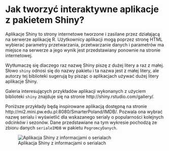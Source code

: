 # Jak tworzyć interaktywne aplikacje z pakietem Shiny?

Aplikacje Shiny to strony internetowe tworzone i zasilane przez działającą na serwerze aplikację R. Użytkownicy aplikacji mogą poprzez stronę HTML wybierać parametry przetwarzania, przetwarzanie danych i parametrów ma miejsce na serwerze a jego wynik jest przedstawiany ponownie na stronie internetowej.

Wytłumaczę się dlaczego raz nazwę Shiny piszę z dużej litery a raz z małej. Słowo `shiny` odnosi się do nazwy pakietu i ta nazwa jest z małej litery, ale autorzy tej biblioteki sugerują by pisząc o aplikacjach używać dużej litery aplikacje Shiny.

Galeria interesujących przykładów aplikacji wykonanych z użyciem biblioteki `shiny` znajduje się na stronie http://shiny.rstudio.com/gallery/. 

Poniższe przykłady będą inspirowane aplikacją dostępną na stronie http://mi2.mini.pw.edu.pl:8080/SmarterPoland/IMDB/. Pozwala ona wybrać nazwę serialu i wyświetlić dla wskazanego serialy o popularności kolejnych odcinków i sezonów. Dane przedstawiane na tym wykresie pochodzą ze zbioru danych `serialeIMDB` w pakietu `PogromcyDanych`.

![Aplikacja Shiny z informacjami o serialach](shiny/shiny01.png)

